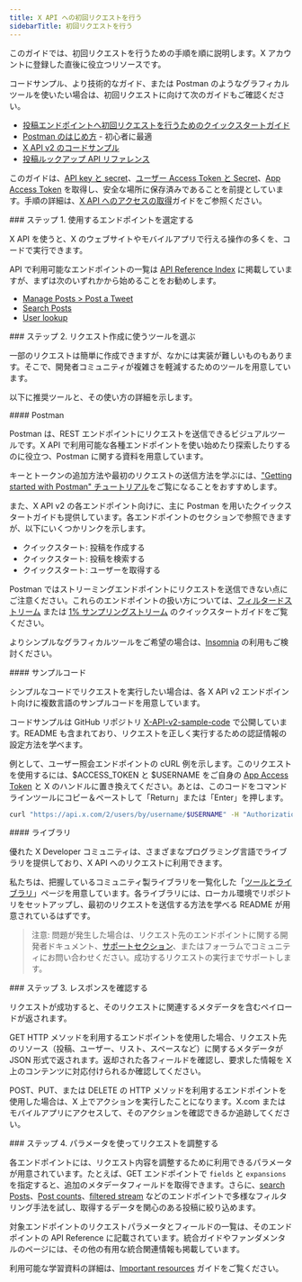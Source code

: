 ```yaml
---
title: X API への初回リクエストを行う
sidebarTitle: 初回リクエストを行う
---
```


このガイドでは、初回リクエストを行うための手順を順に説明します。X アカウントに登録した直後に役立つリソースです。

コードサンプル、より技術的なガイド、または Postman のようなグラフィカルツールを使いたい場合は、初回リクエストに向けて次のガイドもご確認ください。

- [投稿エンドポイントへ初回リクエストを行うためのクイックスタートガイド](/ja/x-api/posts/manage-tweets/quickstart)
- [Postman のはじめ方](/ja/tutorials/postman-getting-started) - 初心者に最適
- [X API v2 のコードサンプル](https://github.com/xdevplatform/Twitter-API-v2-sample-code)
- [投稿ルックアップ API リファレンス](/ja/x-api/posts/lookup/introduction)

このガイドは、[API key と secret](https://developer.x.com/resources/fundamentals/authentication/api-key-and-secret)、[ユーザー Access Token と Secret](https://developer.x.com/resources/fundamentals/authentication/obtaining-user-access-tokens)、[App Access Token](/ja/resources/fundamentals/authentication#bearer-token-also-known-as-app-only) を取得し、安全な場所に保存済みであることを前提としています。手順の詳細は、[X API へのアクセスの取得](/ja/x-api/getting-started/getting-access)ガイドをご参照ください。

<div id="step-1-identify-which-endpoint-you-would-like-to-use">
  ### ステップ 1. 使用するエンドポイントを選定する
</div>

X API を使うと、X のウェブサイトやモバイルアプリで行える操作の多くを、コードで実行できます。

API で利用可能なエンドポイントの一覧は [API Reference Index](/ja/x-api/introduction) に掲載していますが、まずは次のいずれかから始めることをお勧めします。

- [Manage Posts > Post a Tweet](/ja/x-api/posts/manage-tweets/introduction)
- [Search Posts](/ja/x-api/posts/search/introduction)
- [User lookup](/ja/x-api/users/lookup/introduction)

<div id="step-2-choose-a-tool-to-make-your-request">
  ### ステップ 2. リクエスト作成に使うツールを選ぶ
</div>

一部のリクエストは簡単に作成できますが、なかには実装が難しいものもあります。そこで、開発者コミュニティが複雑さを軽減するためのツールを用意しています。

以下に推奨ツールと、その使い方の詳細を示します。

<div id="postman">
  #### Postman
</div>

Postman は、REST エンドポイントにリクエストを送信できるビジュアルツールです。X API で利用可能な各種エンドポイントを使い始めたり探索したりするのに役立つ、Postman に関する資料を用意しています。

キーとトークンの追加方法や最初のリクエストの送信方法を学ぶには、["Getting started with Postman" チュートリアル](/ja/tutorials/postman-getting-started)をご覧になることをおすすめします。

また、X API v2 の各エンドポイント向けに、主に Postman を用いたクイックスタートガイドも提供しています。各エンドポイントのセクションで参照できますが、以下にいくつかリンクを示します。

- クイックスタート: 投稿を作成する
- クイックスタート: 投稿を検索する
- クイックスタート: ユーザーを取得する

Postman ではストリーミングエンドポイントにリクエストを送信できない点にご注意ください。これらのエンドポイントの扱い方については、[フィルタードストリーム](/ja/x-api/posts/filtered-stream/quickstart) または [1% サンプリングストリーム](/ja/x-api/posts/sample-stream) のクイックスタートガイドをご覧ください。

よりシンプルなグラフィカルツールをご希望の場合は、[Insomnia](https://insomnia.rest) の利用もご検討ください。

<div id="sample-code">
  #### サンプルコード
</div>

シンプルなコードでリクエストを実行したい場合は、各 X API v2 エンドポイント向けに複数言語のサンプルコードを用意しています。

コードサンプルは GitHub リポジトリ [X-API-v2-sample-code](https://github.com/xdevplatform/Twitter-API-v2-sample-code) で公開しています。README も含まれており、リクエストを正しく実行するための認証情報の設定方法を学べます。

例として、ユーザー照会エンドポイントの cURL 例を示します。このリクエストを使用するには、$ACCESS\_TOKEN と $USERNAME をご自身の [App Access Token](/ja/resources/fundamentals/authentication#bearer-token-also-known-as-app-only) と X のハンドルに置き換えてください。あとは、このコードをコマンドラインツールにコピー＆ペーストして「Return」または「Enter」を押します。

```bash
curl "https://api.x.com/2/users/by/username/$USERNAME" -H "Authorization: Bearer $ACCESS_TOKEN"
```

<div id="libraries">
  #### ライブラリ
</div>

優れた X Developer コミュニティは、さまざまなプログラミング言語でライブラリを提供しており、X API へのリクエストに利用できます。

私たちは、把握しているコミュニティ製ライブラリを一覧化した「[ツールとライブラリ](/ja/x-api/tools-and-libraries/overview)」ページを用意しています。各ライブラリには、ローカル環境でリポジトリをセットアップし、最初のリクエストを送信する方法を学べる README が用意されているはずです。

> 注意: 問題が発生した場合は、リクエスト先のエンドポイントに関する開発者ドキュメント、[サポートセクション](https://developer.x.com/en/support)、またはフォーラムでコミュニティにお問い合わせください。成功するリクエストの実行までサポートします。

<div id="step-3-review-the-response">
  ### ステップ 3. レスポンスを確認する
</div>

リクエストが成功すると、そのリクエストに関連するメタデータを含むペイロードが返されます。

GET HTTP メソッドを利用するエンドポイントを使用した場合、リクエスト先のリソース（投稿、ユーザー、リスト、スペースなど）に関するメタデータが JSON 形式で返されます。返却された各フィールドを確認し、要求した情報を X 上のコンテンツに対応付けられるか確認してください。

POST、PUT、または DELETE の HTTP メソッドを利用するエンドポイントを使用した場合は、X 上でアクションを実行したことになります。X.com またはモバイルアプリにアクセスして、そのアクションを確認できるか追跡してください。

<div id="step-4-adjust-your-request-using-parameters">
  ### ステップ 4. パラメータを使ってリクエストを調整する
</div>

各エンドポイントには、リクエスト内容を調整するために利用できるパラメータが用意されています。たとえば、GET エンドポイントで `fields` と `expansions` を指定すると、追加のメタデータフィールドを取得できます。さらに、[search Posts](/ja/x-api/posts/search/introduction)、[Post counts](/ja/x-api/posts/counts/introduction)、[filtered stream](/ja/x-api/posts/filtered-stream/introduction) などのエンドポイントで多様なフィルタリング手法を試し、取得するデータを関心のある投稿に絞り込めます。

対象エンドポイントのリクエストパラメータとフィールドの一覧は、そのエンドポイントの API Reference に記載されています。統合ガイドやファンダメンタルのページには、その他の有用な統合関連情報も掲載しています。

利用可能な学習資料の詳細は、[Important resources](/ja/x-api/getting-started/important-resources) ガイドをご覧ください。